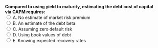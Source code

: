 ::: {.question-block}

<form onsubmit="event.preventDefault(); checkAnswer('module4_mcq_q18')" data-correct-answer="B">
  <strong style="display: block;">Compared to using yield to maturity, estimating the debt cost of capital via CAPM requires:</strong>
<label><input type="radio" name="module4_mcq_q18" value="A"> A. No estimate of market risk premium</label><br>
<label><input type="radio" name="module4_mcq_q18" value="B"> B. An estimate of the debt beta</label><br>
<label><input type="radio" name="module4_mcq_q18" value="C"> C. Assuming zero default risk</label><br>
<label><input type="radio" name="module4_mcq_q18" value="D"> D. Using book values of debt</label><br>
<label><input type="radio" name="module4_mcq_q18" value="E"> E. Knowing expected recovery rates</label><br>
</form>

<div id="feedback-module4_mcq_q18" class="feedback" data-status="" style="display:none;">
✅ Correct: B. Debt‑CAPM needs β_d (often proxied by rating‑based indices); YTM can be adjusted for expected default losses as an alternative.
</div>

:::
